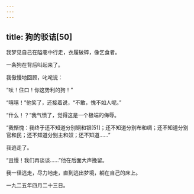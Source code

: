 ```yaml
---
---
---
```

title: 狗的驳诘[50]
---




我梦见自己在隘巷中行走，衣履破碎，像乞食者。

一条狗在背后叫起来了。

我傲慢地回顾，叱咤说：

“呔！住口！你这势利的狗！”

“嘻嘻！”他笑了，还接着说，“不敢，愧不如人呢。”

“什么！？”我气愤了，觉得这是一个极端的侮辱。

“我惭愧：我终于还不知道分别铜和银[51]；还不知道分别布和绸；还不知道分别官和民；还不知道分别主和奴；还不知道……”

我逃走了。

“且慢！我们再谈谈……”他在后面大声挽留。

我一径逃走，尽力地走，直到逃出梦境，躺在自己的床上。

一九二五年四月二十三日。